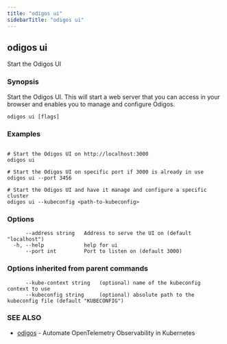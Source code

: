 ```yaml
---
title: "odigos ui"
sidebarTitle: "odigos ui"
---
```

## odigos ui

Start the Odigos UI

### Synopsis

Start the Odigos UI. This will start a web server that you can access in your browser and enables you to manage and configure Odigos.

```
odigos ui [flags]
```

### Examples

```

# Start the Odigos UI on http://localhost:3000
odigos ui

# Start the Odigos UI on specific port if 3000 is already in use
odigos ui --port 3456

# Start the Odigos UI and have it manage and configure a specific cluster
odigos ui --kubeconfig <path-to-kubeconfig>

```

### Options

```
      --address string   Address to serve the UI on (default "localhost")
  -h, --help             help for ui
      --port int         Port to listen on (default 3000)
```

### Options inherited from parent commands

```
      --kube-context string   (optional) name of the kubeconfig context to use
      --kubeconfig string     (optional) absolute path to the kubeconfig file (default "KUBECONFIG")
```

### SEE ALSO

* [odigos](/cli/odigos)	 - Automate OpenTelemetry Observability in Kubernetes